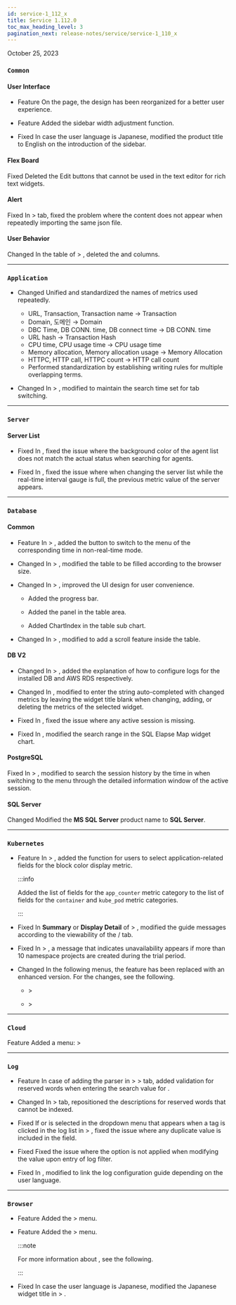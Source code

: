 ```yaml
---
id: service-1_112_x
title: Service 1.112.0
toc_max_heading_level: 3
pagination_next: release-notes/service/service-1_110_x
---
```


October 25, 2023

<div class='indentTab'>

### `Common`

#### User Interface

-   <Status>Feature</Status> On the <cmdname sid="platform_catalog" className="uitext" /> page, the design has been reorganized for a better user experience.

-   <Status>Feature</Status> Added the sidebar width adjustment function.

-   <Status>Fixed</Status> In case the user language is Japanese, modified the product title to English on the introduction of the sidebar.

#### Flex Board

<p><Status>Fixed</Status> Deleted the Edit buttons that cannot be used in the text editor for rich text widgets.</p>

#### Alert

<p><Status>Fixed</Status> In <cmdname sid="event_setting" className="uitext" /> > <cmdname sid="metrics" className="uitext" /> tab, fixed the problem where the content does not appear when repeatedly importing the same json file.</p>

#### User Behavior

<p><Status>Changed</Status> In the table of <cmdname sid="sitemap" className="uitext" /> > <cmdname sid="user_behavior" className="uitext" />, deleted the <cmdname sid="request_uri" className="uitext" /> and <cmdname sid="active_stat_method" className="uitext" /> columns.</p>

* * *

### `Application`

-   <Status>Changed</Status> Unified and standardized the names of metrics used repeatedly.

    -   URL, Transaction, Transaction name → Transaction
    -   Domain, 도메인 → Domain
    -   DBC Time, DB CONN. time, DB connect time → DB CONN. time
    -   URL hash → Transaction Hash
    -   CPU time, CPU usage time → CPU usage time
    -   Memory allocation, Memory allocation usage → Memory Allocation
    -   HTTPC, HTTP call, HTTPC count → HTTP call count
    -   Performed standardization by establishing writing rules for multiple overlapping terms.

-   <Status>Changed</Status> In <cmdname sid="stat_report_upper" className="uitext" /> > <cmdname sid="statistics" className="uitext" />, modified to maintain the search time set for tab switching.

* * *

### `Server`

#### Server List

-   <Status>Fixed</Status> In <cmdname sid="TTL06548" className="uitext" />, fixed the issue where the background color of the agent list does not match the actual status when searching for agents.

-   <Status>Fixed</Status> In <cmdname sid="server" className="uitext" /> <cmdname sid="detail" className="uitext" />, fixed the issue where when changing the server list while the real-time interval gauge is full, the previous metric value of the server appears.

* * *

### `Database`

#### Common

-   <Status>Feature</Status> In <cmdname sid="dashboard" className="uitext" /> > <cmdname sid="instance_monitoring" className="uitext" />, added the button to switch to the <cmdname sid="TTL06468" className="uitext" /> menu of the corresponding time in non-real-time mode.

-   <Status>Changed</Status> In <cmdname sid="dashboard" className="uitext" /> > <cmdname sid="instance_list" className="uitext" />, modified the table to be filled according to the browser size.

-   <Status>Changed</Status> In <cmdname sid="reportStat" className="uitext" /> > <cmdname sid="TTL06468" className="uitext" />, improved the UI design for user convenience.

    -   Added the progress bar.

    -   Added the panel in the table area.

    -   Added ChartIndex in the table sub chart.

-   <Status>Changed</Status> In <cmdname sid="analysis" className="uitext" /> > <cmdname sid="db_parameter" className="uitext" />, modified to add a scroll feature inside the table.

#### DB V2

-   <Status>Changed</Status> In <cmdname sid="log" className="uitext" /> > <cmdname sid="log_setting" className="uitext" />, added the explanation of how to configure logs for the installed DB and AWS RDS respectively.

-   <Status>Changed</Status> In <cmdname sid="instance_monitoring" className="uitext" />, modified to enter the string auto-completed with changed metrics by leaving the widget title blank when changing, adding, or deleting the metrics of the selected widget.

-   <Status>Fixed</Status> In <cmdname sid="multi_instance_monitoring" className="uitext" />, fixed the issue where any active session is missing.

-   <Status>Fixed</Status> In <cmdname sid="multi_instance_monitoring" className="uitext" />, modified the search range in the <UI>SQL Elapse Map</UI> widget chart.

#### PostgreSQL

<p><Status>Fixed</Status> In <cmdname sid="analysis" className="uitext" /> > <cmdname sid="TTL06993" className="uitext" />, modified to search the session history by the time in <cmdname sid="TTL06993" className="uitext" /> when switching to the <cmdname sid="TTL06721" className="uitext" /> menu through the detailed information window of the active session.</p>

#### SQL Server

<p><Status>Changed</Status> Modified the <b>MS SQL Server</b> product name to <b>SQL Server</b>.</p>

* * *

### `Kubernetes`

-   <Status>Feature</Status> In <cmdname sid="dashboard" className="uitext" /> > <cmdname sid="containerMap" className="uitext" />, added the function for users to select application-related fields for the block color display metric.

    :::info

    Added the list of fields for the `app_counter` metric category to the list of fields for the `container` and `kube_pod` metric categories.

    :::

-   <Status>Fixed</Status> In <b>Summary</b> or <b>Display Detail</b> of <cmdname sid="dashboard" className="uitext" /> > <cmdname sid="containerMap" className="uitext" />, modified the guide messages according to the viewability of the <cmdname sid="logs" className="uitext" /> / <cmdname sid="event" className="uitext" /> tab.

-   <Status>Fixed</Status> In <cmdname sid="management" className="uitext" /> > <cmdname sid="namespace_management" className="uitext" />, a message that indicates unavailability appears if more than 10 namespace projects are created during the trial period.

-   <Status>Changed</Status> In the following menus, the <cmdname sid="TTL06209" className="uitext" /> feature has been replaced with an enhanced version. For the changes, see <Link to='../../reference/changes-analysis-trace' target='_blank'>the following</Link>.

    -   <cmdname sid="app_upper" className="uitext" /> > <cmdname sid="multi_hitmap" className="uitext" />

    -   <cmdname sid="dashboard" className="uitext" /> > <cmdname sid="containerMap" className="uitext" />

* * *

### `Cloud`

<p><Status>Feature</Status> Added a menu: <cmdname sid="sitemap" className="uitext" /> > <cmdname sid="user_behavior" className="uitext" /></p>

* * *

### `Log`

-   <Status>Feature</Status> In case of adding the parser in <cmdname sid="log" className="uitext" /> > <cmdname sid="log_setting" className="uitext" /> > <cmdname sid="log_parser_setting_primary" className="uitext" /> tab, added validation for reserved words when entering the search value for <cmdname sid="ITM06439" className="uitext" />.

-   <Status>Changed</Status> In <cmdname sid="log_setting" className="uitext" /> > <cmdname sid="log_parser_setting_primary" className="uitext" /> tab, repositioned the descriptions for reserved words that cannot be indexed.

-   <Status>Fixed</Status> If <cmdname sid="search" className="uitext" /> or <cmdname sid="exclusion_search" className="uitext" /> is selected in the dropdown menu that appears when a tag is clicked in the log list in <cmdname sid="log" className="uitext" /> > <cmdname sid="log_search" className="uitext" />, fixed the issue where any duplicate value is included in the <cmdname sid="filter" className="uitext" /> field.

-   <Status>Fixed</Status> Fixed the issue where the <cmdname sid="case_sensitive" className="uitext" /> option is not applied when modifying the value upon entry of log filter.

-   <Status>Fixed</Status> In <cmdname sid="log_setting" className="uitext" />, modified to link the log configuration guide depending on the user language.

* * *

### `Browser`

-   <Status>Feature</Status> Added the <cmdname sid="sitemap" className="uitext" /> > <cmdname sid="user_behavior" className="uitext" /> menu.

-   <Status>Feature</Status> Added the <cmdname sid="analysis" className="uitext" /> > <cmdname sid="ajaxAnalytics" className="uitext" /> menu.

    :::note

    For more information about <cmdname sid="ajaxAnalytics" className="uitext" />, see <Link to="../../browser/analyze-ajax-hitmap">the following</Link>.

    :::

-   <Status>Fixed</Status> In case the user language is Japanese, modified the Japanese widget title in <cmdname sid="dashboard" className="uitext" /> > <cmdname sid="rumDashboard" className="uitext" />.

</div>
